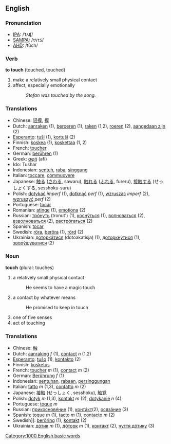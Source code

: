 ==English==
===Pronunciation===
*[[w:IPA|IPA]]: /ˈtʌʧ/
*[[w:SAMPA|SAMPA]]: /<tt>tVtS</tt>/
*[[w:AHD|AHD]]: /tûch/

=== Verb ===
'''to touch''' (touched, touched)

# make a relatively small physical contact
# affect, especially emotionally 
#: ''Stefan was touched by the song.''

=== Translations ===
*Chinese: [[轻摸]], [[摸]]
*Dutch: [[aanraken]] (1), [[beroeren]] (1), [[raken]] (1,2), [[roeren]] (2), [[aangedaan zijn]] (2)
*[[Esperanto]]: [[tuŝi]] (1), [[kortuŝi]] (2)
*Finnish: [[koskea]] (1), [[koskettaa]] (1, 2)
*French: [[toucher]]
*German: [[berühren]] (1)
*Greek: [[αφή]] (afi)
*Ido: Tushar
*Indonesian: [[sentuh]], [[raba]], [[singgung]]
*Italian: [[toccare]], [[commuovere]]
*Japanese: [[触る]] ([[さわる]], sawaru), [[触れる]] ([[ふれる]], fureru), [[接触する]] (せっしょくする, sesshoku-suru)
*Polish: [[dotykać]] ''imperf'' (1), [[dotknąć]] ''perf'' (1), [[wzruszać]] ''imperf'' (2), [[wzruszyć]] ''perf'' (2)
*Portuguese: [[tocar]]
*Romanian: [[atinge]] (1), [[emoţiona]] (2)
*Russian: [[тронуть|трóнуть]] (tronut') (1), [[коснуться|коснýться]] (1), [[волноваться|волноваться]] (2), [[взвлноваться|взволноваться]] (2), [[расторгаться|растрóгаться]] (2)
*Spanish: [[tocar]]
*Swedish: [[röra]], [[beröra]] (1), [[rörd]] (2)
*Ukrainian: [[дотоакатися|доторкáтися]] (dotoakatisja) (1), [[доторкнутися|доторкнýтися]] (1), [[зворкшкватися|зворýшуватися]] (2)

=== Noun ===
'''touch''' (plural: touches)

# a relatively small physical contact
#: He seems to have a magic touch
# a contact by whatever means
#: He promised to keep in touch
# one of five senses
# act of touching

=== Translations ===
*Chinese: [[触]]
*Dutch: [[aanraking]] ''f'' (1), [[contact]] ''n'' (1,2)
*[[Esperanto]]: [[tuŝo]] (1), [[kontakto]] (2)
*Finnish: [[kosketus]]
*French: [[toucher]] ''m'' (1), [[contact]] ''m'' (2)
*German: [[Berührung]] ''f'' (1)
*Indonesian: [[sentuh|sentuhan]], [[raba|rabaan]], [[singgung|persinggungan]]
*Italian: [[tatto]] ''m'' (1,3), [[contatto]] ''m'' (2)
*Japanese: [[接触]] (せっしょく, sesshoku), [[触覚]]
*Polish: [[dotyk]] ''m'' (1,3), [[kontakt]] ''m'' (2), [[dotykanie]] ''n'' (4)
*Portuguese: [[toque]] ''m''
*Russian: [[прикосновение|прикосновéние]] (1), [[контакт|контáкт]](2), [[осязание|осязáние]] (3)
*Spanish: [[toque]] ''m'' (1), [[tacto]] ''m'' (1), [[contacto]] ''m'' (2)
*Swedish]]: [[beröring]] (1), [[kontakt]] (2)
*Ukrainian: [[дотик|дóтик]] ''m'' (1), [[доторк|дóторк]] ''m'' (1), [[контакт|контáкт]] (2), [[чуття дотику|чуття дóтику]] (3)
[[Category:1000 English basic words]]
